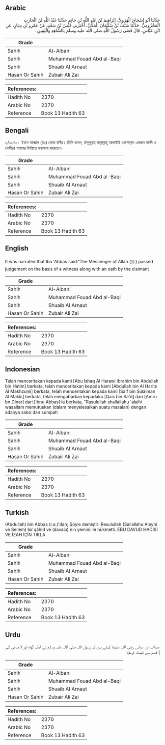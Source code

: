 ## Arabic


<div dir="rtl" lang="ar" style={{fontSize:'larger',backgroundColor:'#f8f9fa',padding:20}}>
حَدَّثَنَا أَبُو إِسْحَاقَ الْهَرَوِيُّ، إِبْرَاهِيمُ بْنُ عَبْدِ اللَّهِ بْنِ حَاتِمٍ حَدَّثَنَا عَبْدُ اللَّهِ بْنُ الْحَارِثِ الْمَخْزُومِيُّ، حَدَّثَنَا سَيْفُ بْنُ سُلَيْمَانَ الْمَكِّيُّ، أَخْبَرَنِي قَيْسُ بْنُ سَعْدٍ، عَنْ عَمْرِو بْنِ دِينَارٍ، عَنِ ابْنِ عَبَّاسٍ، قَالَ قَضَى رَسُولُ اللَّهِ صلى الله عليه وسلم بِالشَّاهِدِ وَالْيَمِينِ ‏.‏
</div>
<div style={{backgroundColor:'#f8f9fa',padding:20, marginBottom: 10}}><table> <thead> <tr> <th>Grade</th> <th></th> </tr> </thead> <tbody> <tr><td>Sahih</td><td>Al-Albani</td></tr><tr><td>Sahih</td><td>Muhammad Fouad Abd al-Baqi</td></tr><tr><td>Sahih</td><td>Shuaib Al Arnaut</td></tr><tr><td>Hasan Or Sahih</td><td>Zubair Ali Zai</td></tr></tbody></table><table> <thead> <tr> <th>References:</th> <th></th> </tr> </thead> <tbody><tr><td>Hadith No</td><td>2370</td></tr><tr><td>Arabic No</td><td>2370</td></tr><tr><td>Reference</td><td>Book 13 Hadith 63</td></tr></tbody></table></div>

## Bengali


<div dir="ltr" lang="bn" style={{fontSize:'larger',backgroundColor:'#f8f9fa',padding:20}}>
৩/২৩৭০। ইবনে আব্বাস (রাঃ) থেকে বর্ণিত। তিনি বলেন, রাসূলুল্লাহ সাল্লাল্লাহু আলাইহি ওয়াসাল্লাম একজন সাক্ষী ও (বাদীর) শপথের ভিত্তিতে ফয়সালা করেছেন।
</div>
<div style={{backgroundColor:'#f8f9fa',padding:20, marginBottom: 10}}><table> <thead> <tr> <th>Grade</th> <th></th> </tr> </thead> <tbody> <tr><td>Sahih</td><td>Al-Albani</td></tr><tr><td>Sahih</td><td>Muhammad Fouad Abd al-Baqi</td></tr><tr><td>Sahih</td><td>Shuaib Al Arnaut</td></tr><tr><td>Hasan Or Sahih</td><td>Zubair Ali Zai</td></tr></tbody></table><table> <thead> <tr> <th>References:</th> <th></th> </tr> </thead> <tbody><tr><td>Hadith No</td><td>2370</td></tr><tr><td>Arabic No</td><td>2370</td></tr><tr><td>Reference</td><td>Book 13 Hadith 63</td></tr></tbody></table></div>

## English


<div dir="ltr" lang="en" style={{fontSize:'larger',backgroundColor:'#f8f9fa',padding:20}}>
It was narrated that Ibn 'Abbas said:“The Messenger of Allah (ﷺ) passed judgement on the basis of a witness along with an oath by the claimant
</div>
<div style={{backgroundColor:'#f8f9fa',padding:20, marginBottom: 10}}><table> <thead> <tr> <th>Grade</th> <th></th> </tr> </thead> <tbody> <tr><td>Sahih</td><td>Al-Albani</td></tr><tr><td>Sahih</td><td>Muhammad Fouad Abd al-Baqi</td></tr><tr><td>Sahih</td><td>Shuaib Al Arnaut</td></tr><tr><td>Hasan Or Sahih</td><td>Zubair Ali Zai</td></tr></tbody></table><table> <thead> <tr> <th>References:</th> <th></th> </tr> </thead> <tbody><tr><td>Hadith No</td><td>2370</td></tr><tr><td>Arabic No</td><td>2370</td></tr><tr><td>Reference</td><td>Book 13 Hadith 63</td></tr></tbody></table></div>

## Indonesian


<div dir="ltr" lang="id" style={{fontSize:'larger',backgroundColor:'#f8f9fa',padding:20}}>
Telah menceritakan kepada kami [Abu Ishaq Al Harawi Ibrahim bin Abdullah bin Hatim] berkata, telah menceritakan kepada kami [Abdullah bin Al Harits Al Makhzumi] berkata, telah menceritakan kepada kami [Saif bin Sulaiman Al Makki] berkata, telah mengabarkan kepadaku [Qais bin Sa'd] dari [Amru bn Dinar] dari [Ibnu Abbas] ia berkata, "Rasulullah shallallahu 'alaihi wasallam memutuskan (dalam menyelesaikan suatu masalah) dengan adanya saksi dan sumpah
</div>
<div style={{backgroundColor:'#f8f9fa',padding:20, marginBottom: 10}}><table> <thead> <tr> <th>Grade</th> <th></th> </tr> </thead> <tbody> <tr><td>Sahih</td><td>Al-Albani</td></tr><tr><td>Sahih</td><td>Muhammad Fouad Abd al-Baqi</td></tr><tr><td>Sahih</td><td>Shuaib Al Arnaut</td></tr><tr><td>Hasan Or Sahih</td><td>Zubair Ali Zai</td></tr></tbody></table><table> <thead> <tr> <th>References:</th> <th></th> </tr> </thead> <tbody><tr><td>Hadith No</td><td>2370</td></tr><tr><td>Arabic No</td><td>2370</td></tr><tr><td>Reference</td><td>Book 13 Hadith 63</td></tr></tbody></table></div>

## Turkish


<div dir="ltr" lang="tr" style={{fontSize:'larger',backgroundColor:'#f8f9fa',padding:20}}>
(Abdullah) bin Abbas (r.a.)'dan; Şöyle demiştir: Resulullah (Sallallahu Aleyhi ve Sellem) bir şâhid ve (davacı) nın yemini ile hükmetti. EBU DAVUD HADİSİ VE İZAH İÇİN TIKLA
</div>
<div style={{backgroundColor:'#f8f9fa',padding:20, marginBottom: 10}}><table> <thead> <tr> <th>Grade</th> <th></th> </tr> </thead> <tbody> <tr><td>Sahih</td><td>Al-Albani</td></tr><tr><td>Sahih</td><td>Muhammad Fouad Abd al-Baqi</td></tr><tr><td>Sahih</td><td>Shuaib Al Arnaut</td></tr><tr><td>Hasan Or Sahih</td><td>Zubair Ali Zai</td></tr></tbody></table><table> <thead> <tr> <th>References:</th> <th></th> </tr> </thead> <tbody><tr><td>Hadith No</td><td>2370</td></tr><tr><td>Arabic No</td><td>2370</td></tr><tr><td>Reference</td><td>Book 13 Hadith 63</td></tr></tbody></table></div>

## Urdu


<div dir="rtl" lang="ur" style={{fontSize:'larger',backgroundColor:'#f8f9fa',padding:20}}>
عبداللہ بن عباس رضی اللہ عنہما کہتے ہیں کہ رسول اللہ صلی اللہ علیہ وسلم نے ایک گواہ اور ( مدعی کی ) قسم سے فیصلہ فرمایا
</div>
<div style={{backgroundColor:'#f8f9fa',padding:20, marginBottom: 10}}><table> <thead> <tr> <th>Grade</th> <th></th> </tr> </thead> <tbody> <tr><td>Sahih</td><td>Al-Albani</td></tr><tr><td>Sahih</td><td>Muhammad Fouad Abd al-Baqi</td></tr><tr><td>Sahih</td><td>Shuaib Al Arnaut</td></tr><tr><td>Hasan Or Sahih</td><td>Zubair Ali Zai</td></tr></tbody></table><table> <thead> <tr> <th>References:</th> <th></th> </tr> </thead> <tbody><tr><td>Hadith No</td><td>2370</td></tr><tr><td>Arabic No</td><td>2370</td></tr><tr><td>Reference</td><td>Book 13 Hadith 63</td></tr></tbody></table></div>